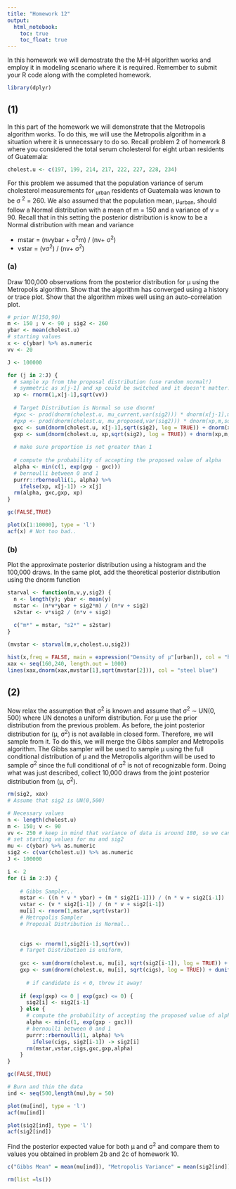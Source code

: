 ```yaml
---
title: "Homework 12"
output: 
  html_notebook:
    toc: true
    toc_float: true
---
```



In this homework we will demostrate the the M-H algorithm works and employ it in modeling scenario where it is required. Remember to submit your R code along with the completed homework.


```r
library(dplyr)
```

## (1) 

In this part of the homework we will demonstrate that the Metropolis algorithm works. To do this, we will use the Metropolis algorithm in a situation where it is unnecessary to do so. Recall problem 2 of homework 8 where you considered the total serum cholesterol for eight urban residents of Guatemala:

```r
cholest.u <- c(197, 199, 214, 217, 222, 227, 228, 234)
```

For this problem we assumed that the population variance of serum cholesterol measurements for <sub>urban</sub> residents of Guatemala was known to be σ <sup>2</sup> = 260. We also assumed that the population mean, µ<sub>urban</sub>, should follow a Normal distribution with a mean of m = 150 and a variance of v = 90. Recall that in this setting the posterior distribution is know to be a Normal distribution with mean and variance

  - mstar = (nvybar + σ<sup>2</sup>m) / (nv+ σ<sup>2</sup>)
  - vstar = (vσ<sup>2</sup>) / (nv+ σ<sup>2</sup>)

### (a) 

Draw 100,000 observations from the posterior distribution for µ using the Metropolis algorithm. Show
that the algorithm has converged using a history or trace plot. Show that the algorithm mixes well using
an auto-correlation plot.

```r
# prior N(150,90)
m <- 150 ; v <- 90 ; sig2 <- 260
ybar <- mean(cholest.u)
# starting values
x <- c(ybar) %>% as.numeric
vv <- 20

J <- 100000

for (j in 2:J) {
  # sample xp from the proposal distribution (use random normal!)
  # symmetric as x[j-1] and xp could be switched and it doesn't matter!
  xp <- rnorm(1,x[j-1],sqrt(vv))
  
  # Target Distribution is Normal so use dnorm!
  #gxc <- prod(dnorm(cholest.u, mu_current,var(sig2))) * dnorm(x[j-1],m,sqrt(v)) Takes too much time..
  #gxp <- prod(dnorm(cholest.u, mu_proposed,var(sig2))) * dnorm(xp,m,sqrt(v))
  gxc <- sum(dnorm(cholest.u, x[j-1],sqrt(sig2), log = TRUE)) + dnorm(x[j-1],m,sqrt(v), log = TRUE)
  gxp <- sum(dnorm(cholest.u, xp,sqrt(sig2), log = TRUE)) + dnorm(xp,m,sqrt(v), log = TRUE)
  
  # make sure proportion is not greater than 1
  
  # compute the probability of accepting the proposed value of alpha
  alpha <- min(c(1, exp(gxp - gxc))) 
  # bernoulli between 0 and 1
  purrr::rbernoulli(1, alpha) %>% 
    ifelse(xp, x[j-1]) -> x[j]
  rm(alpha, gxc,gxp, xp)
} 
```

```r
gc(FALSE,TRUE)
```


```r
plot(x[1:10000], type = 'l') 
acf(x) # Not too bad..
```

### (b)

Plot the approximate posterior distribution using a histogram and the 100,000 draws. In the same plot, add the theoretical posterior distribution using the dnorm function

```r
starval <- function(m,v,y,sig2) {
  n <- length(y); ybar <- mean(y)
  mstar <- (n*v*ybar + sig2*m) / (n*v + sig2)
  s2star <- v*sig2 / (n*v + sig2)
  
  c("m*" = mstar, "s2*" = s2star)
}

(mvstar <- starval(m,v,cholest.u,sig2))

hist(x,freq = FALSE, main = expression("Density of µ"[urban]), col = "honeydew")
xax <- seq(160,240, length.out = 1000)
lines(xax,dnorm(xax,mvstar[1],sqrt(mvstar[2])), col = "steel blue")

```

## (2) 

Now relax the assumption that σ<sup>2</sup> is known and assume that σ<sup>2</sup> ∼ UN(0, 500) where UN denotes a uniform distribution. For µ use the prior distribution from the previous problem. As before, the joint posterior distribution for (µ, σ<sup>2</sup>) is not available in closed form. Therefore, we will sample from it. To do this, we will merge the Gibbs sampler and Metropolis algorithm. The Gibbs sampler will be used to sample µ using the full conditional distribution of µ and the Metropolis algorithm will be used to sample σ<sup>2</sup> since the full conditional of σ<sup>2</sup> is not of recognizable form. Doing what was just described, collect 10,000 draws from the joint posterior distribution from (µ, σ<sup>2</sup>). 

```r
rm(sig2, xax)
# Assume that sig2 is UN(0,500)

# Necessary values
n <- length(cholest.u)
m <- 150; v <- 90
vv <- 250 # keep in mind that variance of data is around 180, so we can't let it get to 0
# set starting values for mu and sig2
mu <- c(ybar) %>% as.numeric
sig2 <- c(var(cholest.u)) %>% as.numeric
J <- 100000

i <- 2
for (i in 2:J) {
    
    # Gibbs Sampler..
    mstar <- ((n * v * ybar) + (m * sig2[i-1])) / (n * v + sig2[i-1])
    vstar <- (v * sig2[i-1]) / (n * v + sig2[i-1])
    mu[i] <- rnorm(1,mstar,sqrt(vstar))
    # Metropolis Sampler
    # Proposal Distribution is Normal..
    
    
    cigs <- rnorm(1,sig2[i-1],sqrt(vv))
    # Target Distribution is uniform, 
    
    gxc <- sum(dnorm(cholest.u, mu[i], sqrt(sig2[i-1]), log = TRUE)) + dunif(sig2[i-1],0,500, log = TRUE)
    gxp <- sum(dnorm(cholest.u, mu[i], sqrt(cigs), log = TRUE)) + dunif(cigs, 0, 500, log = TRUE)
      
      # if candidate is < 0, throw it away!
    
    if (exp(gxp) <= 0 | exp(gxc) <= 0) {
      sig2[i] <- sig2[i-1]
    } else {
      # compute the probability of accepting the proposed value of alpha
      alpha <- min(c(1, exp(gxp - gxc))) 
      # bernoulli between 0 and 1
      purrr::rbernoulli(1, alpha) %>% 
        ifelse(cigs, sig2[i-1]) -> sig2[i]
      rm(mstar,vstar,cigs,gxc,gxp,alpha)      
    }
}
```

```r
gc(FALSE,TRUE)
```

```r
# Burn and thin the data
ind <- seq(500,length(mu),by = 50)

plot(mu[ind], type = 'l') 
acf(mu[ind]) 

plot(sig2[ind], type = 'l') 
acf(sig2[ind]) 
```

Find the posterior expected value for both µ and σ<sup>2</sup> and compare them to values you obtained in problem 2b and 2c of homework 10.

```r
c("Gibbs Mean" = mean(mu[ind]), "Metropolis Variance" = mean(sig2[ind]))
```

```r
rm(list =ls())
```

